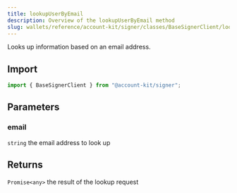 ```yaml
---
title: lookupUserByEmail
description: Overview of the lookupUserByEmail method
slug: wallets/reference/account-kit/signer/classes/BaseSignerClient/lookupUserByEmail
---
```




Looks up information based on an email address.

## Import

```ts
import { BaseSignerClient } from "@account-kit/signer";
```

## Parameters

### email

`string`
the email address to look up

## Returns

`Promise<any>`
the result of the lookup request
